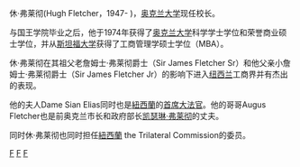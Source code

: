 休·弗莱彻(Hugh Fletcher，1947-  )，[[奥克兰大学|奥克兰大学]]现任校长。

与国王学院毕业之后，他于1974年获得了[[奥克兰大学|奥克兰大学]]科学学士学位和荣誉商业硕士学位，并从[[斯坦福大学|斯坦福大学]]获得了工商管理学硕士学位（MBA）。

休·弗莱彻在其祖父老詹姆士·弗莱彻爵士（Sir James Fletcher Sr）和他父亲小詹姆士·弗莱彻爵士（Sir James Fletcher Jr）的影响下进入[[纽西兰|纽西兰]]工商界并有杰出的表现。

他的夫人Dame Sian Elias同时也是[[紐西蘭|紐西蘭]]的[[首席大法官|首席大法官]]。他的哥哥Augus Fletcher也是前奥克兰市长和政府部长[[凯瑟琳·弗莱彻|凯瑟琳·弗莱彻]]的丈夫。

同时休·弗莱彻也同时担任[[紐西蘭|紐西蘭]] the Trilateral Commission的委员。

{{Authority control}}
[[Category:紐西蘭人|F]]
[[Category:奧克蘭大學校友|F]]
[[Category:史丹佛大學校友|F]]